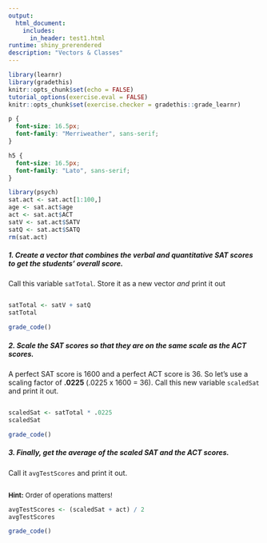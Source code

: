 ```yaml
---
output: 
  html_document:
    includes:
      in_header: test1.html
runtime: shiny_prerendered
description: "Vectors & Classes"
---
```


```r
library(learnr)
library(gradethis)
knitr::opts_chunk$set(echo = FALSE)
tutorial_options(exercise.eval = FALSE)
knitr::opts_chunk$set(exercise.checker = gradethis::grade_learnr)

```

```css
p {
  font-size: 16.5px;
  font-family: "Merriweather", sans-serif;
}

h5 {
  font-size: 16.5px;
  font-family: "Lato", sans-serif;
}

```

```r
library(psych)
sat.act <- sat.act[1:100,]
age <- sat.act$age
act <- sat.act$ACT
satV <- sat.act$SATV
satQ <- sat.act$SATQ
rm(sat.act)
```

##### 1. Create a vector that combines the verbal and quantitative SAT scores to get the students' overall score.
Call this variable `satTotal`. Store it as a new vector *and* print it out

```r

```

```r
satTotal <- satV + satQ
satTotal
```

```r
grade_code()
```

##### 2. Scale the SAT scores so that they are on the same scale as the ACT scores.
A perfect SAT score is 1600 and a perfect ACT score is 36. So let's use a scaling factor of **.0225** (.0225 x 1600 = 36). Call this new variable `scaledSat` and print it out. 

```r

```

```r
scaledSat <- satTotal * .0225
scaledSat
```

```r
grade_code()
```

##### 3. Finally, get the average of the scaled SAT and the ACT scores.
Call it `avgTestScores` and print it out.

```r

```

<div id="avg-hint">
<font size="-1.5">
**Hint:** Order of operations matters!
</font>
</div>

```r
avgTestScores <- (scaledSat + act) / 2
avgTestScores
```

```r
grade_code()
```

<div data-iframe-height></div>